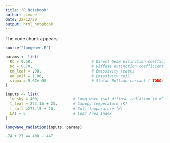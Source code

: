 ```yaml
---
title: "R Notebook"
author: simone
date: 22/12/20
output: html_notebook
---
```


The code chunk appears:
```r
source("longwave.R")
```
```r
params <- list(
  Kb = 0.58,                          # Direct beam extinction coefficient
  Kd = 0.70,                          # Diffuse extinction coefficient
  em_leaf = .98,                      # Emissivity leaves
  em_soil = 1.00,                     # Emissivity soil
  sigma = 5.67e-08                    # Stefan-Boltzan costant ( TODO: Unit)
)

inputs <- list(
  lw_sky = 400,               # Long wave (sw) diffuse radiation (W m^-2)
  t_leaf = 273.15 + 25,       # Canopy temperature (K)
  t_soil =273.15 + 20,        # Soil temperature (K)
  LAI = 6                     # Leaf Area Index
)
```

```r
longwave_radiation(inputs, params)
```
```r
-74 + 27 == 400 - 447
```
